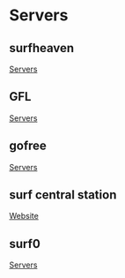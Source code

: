# Servers

## surfheaven

[Servers](https://surfheaven.eu/servers/)

## GFL

[Servers](https://gflclan.com/index.php?app=gflcore)

## gofree

[Servers](https://forum.elite-hunterz.com/pages/GameServers/)

## surf central station

[Website](https://www.surfcentralstation.com/)

## surf0

[Servers](https://surf0.net/)
